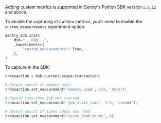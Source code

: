 Adding custom metrics is supported in Sentry's Python SDK version `1.5.12` and above.

To enable the capturing of custom metrics, you'll need to enable the `custom_measurements` experiment option.

```python
sentry_sdk.init(
    dsn="___DSN___",
    _experiments={
        "custom_measurements": True,
    },
)
```

To capture in the SDK:

```python
transaction = Hub.current.scope.transaction;

# Record amount of memory used
transaction.set_measurement('memory_used', 123, 'byte');

# Record time when job was started
transaction.set_measurement('job_start_time', 1.3, 'second');

# Record amount of times cache was read
transaction.set_measurement('cache_read_count', 4);
```
